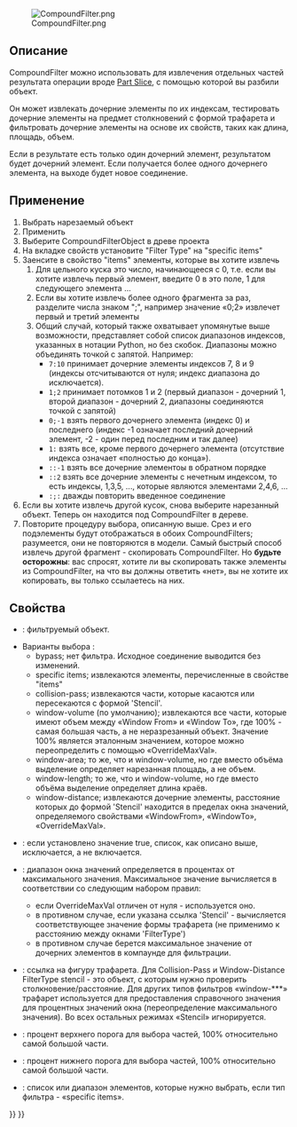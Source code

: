 <languages/>
{{Docnav/ru
|[[Part_ExplodeCompound/ru|Разъединить соединение]]
|[[Part_Boolean/ru|Булевы операции]]
|[[Part_Workbench/ru|Верстак Part]]
|IconL=Part_ExplodeCompound.svg
|IconR=Part_Boolean.svg
|IconC=Workbench_Part.svg
}}

<div class="mw-translate-fuzzy">
{{GuiCommand/ru
|Name=Part Compound‏‎Filter
|Name/ru=Part Compound‏‎Filter
|MenuLocation=Деталь → Фильтр соединений
|Workbenches=[[Part Workbench/ru|Part]]
|Version=0.17
}}
</div>

[[File:CompoundFilter.png]]

<span id="Description"></span>
==Описание==

<div class="mw-translate-fuzzy">
CompoundFilter можно использовать для извлечения отдельных частей результата операции вроде [[Part Slice/ru|Part Slice]], с помощью которой вы разбили объект.
</div>

Он может извлекать дочерние элементы по их индексам, тестировать дочерние элементы на предмет столкновений с формой трафарета и фильтровать дочерние элементы на основе их свойств, таких как длина, площадь, объем.

Если в результате есть только один дочерний элемент, результатом будет дочерний элемент. Если получается более одного дочернего элемента, на выходе будет новое соединение.

<span id="Usage"></span>
==Применение==

<div class="mw-translate-fuzzy">
# Выбрать нарезаемый объект
# Применить {{MenuCommand|Деталь → Соединенить → Фильтр соединений}}
# Выберите CompoundFilterObject в древе проекта
# На вкладке свойств установите "Filter Type" на "specific items"
# Заенсите в свойство "items" элементы, которые вы хотите извлечь
## Для цельного куска это число, начинающееся с 0, т.е. если вы хотите извлечь первый элемент, введите 0 в это поле, 1 для следующего элемента ...
## Если вы хотите извлечь более одного фрагмента за раз, разделите числа знаком ";", например значение «0;2» извлечет первый и третий элементы
## Общий случай, который также охватывает упомянутые выше возможности, представляет собой список диапазонов индексов, указанных в нотации Python, но без скобок. Диапазоны можно объединять точкой с запятой. Например:
##* <tt>7:10</tt> принимает дочерние элементы индексов 7, 8 и 9 (индексы отсчитываются от нуля; индекс диапазона до исключается).
##* <tt>1;2 </tt> принимает потомков 1 и 2 (первый диапазон - дочерний 1, второй диапазон - дочерний 2, диапазоны соединяются точкой с запятой)
##* <tt>0;-1 </tt> взять первого дочернего элемента (индекс 0) и последнего (индекс -1 означает последний дочерний элемент, -2 - один перед последним и так далее)
##* <tt>1: </tt> взять все, кроме первого дочернего элемента (отсутствие индекса означает «полностью до конца»).
##* <tt>::-1 </tt> взять все дочерние элементоы в обратном порядке
##* <tt>::2 </tt> взять все дочерние элементы с нечетным индексом, то есть индексы, 1,3,5, ..., которые являются элементами 2,4,6, ...
##* <tt>:;: </tt> дважды повторить введенное соединение
# Если вы хотите извлечь другой кусок, снова выберите нарезанный объект. Теперь он находится под CompoundFilter в дереве.
# Повторите процедуру выбора, описанную выше. Срез и его подэлементы будут отображаться в обоих CompoundFilters; разумеется, они не повторяются в модели. Самый быстрый способ извлечь другой фрагмент - скопировать CompoundFilter. Но '''будьте осторожны''': вас спросят, хотите ли вы скопировать также элементы из CompoundFilter, на что вы должны ответить «нет», вы не хотите их копировать, вы только ссылаетесь на них.
</div>

<span id="Properties"></span>
==Свойства==

<div class="mw-translate-fuzzy">
* {{PropertyData|Основание}}: фильтруемый объект.
* Варианты выбора {{PropertyData|Filter Type}}:
** bypass; нет фильтра. Исходное соединение выводится без изменений.
** specific items; извлекаются элементы, перечисленные в свойстве "items"
** collision-pass; извлекаются части, которые касаются или пересекаются с формой 'Stencil'.
** window-volume (по умолчанию); извлекаются все части, которые имеют объем между «Window From» и «Window To», где 100% - самая большая часть, а не неразрезанный объект. Значение 100% является эталонным значением, которое можно переопределить с помощью «OverrideMaxVal».
** window-area; то же, что и window-volume, но где вместо объёма выделение определяет нарезанная площадь, а не объем.
** window-length; то же, что и window-volume, но где вместо объёма выделение определяет длина краёв.
** window-distance; извлекаются дочерние элементы, расстояние которых до формой 'Stencil' находится в пределах окна значений, определяемого свойствами «WindowFrom», «WindowTo», «OverrideMaxVal».
* {{PropertyData|Invert}}: если установлено значение true, список, как описано выше, исключается, а не включается.
* {{PropertyData|Override Max Val}}: диапазон окна значений определяется в процентах от максимального значения. Максимальное значение вычисляется в соответствии со следующим набором правил:
** если OverrideMaxVal отличен от нуля - используется оно.
** в противном случае, если указана ссылка 'Stencil' - вычисляется соответствующее значение формы трафарета (не применимо к расстоянию между окнами 'FilterType')
** в противном случае берется максимальное значение от дочерних элементов в компаунде для фильтрации.
* {{PropertyData|Stencil}}: ссылка на фигуру трафарета. Для Collision-Pass и Window-Distance FilterType stencil - это объект, с которым нужно проверить столкновение/расстояние. Для других типов фильтров «window-***» трафарет используется для предоставления справочного значения для процентных значений окна (переопределение максимального значения). Во всех остальных режимах «Stencil» игнорируется.
* {{PropertyData|Window From}}: процент верхнего порога для выбора частей, 100% относительно самой большой части.
* {{PropertyData|Window To}}: процент нижнего порога для выбора частей, 100% относительно самой большой части.
* {{PropertyData|items}}: список или диапазон элементов, которые нужно выбрать, если тип фильтра - «specific items».
</div>



{{Docnav/ru
|[[Part_ExplodeCompound/ru|Разъединить соединение]]
|[[Part_Boolean/ru|Булевы операции]]
|[[Part_Workbench/ru|Верстак Part]]
|IconL=Part_ExplodeCompound.svg
|IconR=Part_Boolean.svg
|IconC=Workbench_Part.svg
}}

{{Part Tools navi{{#translation:}}}}
{{Userdocnavi{{#translation:}}}}
{{clear}}